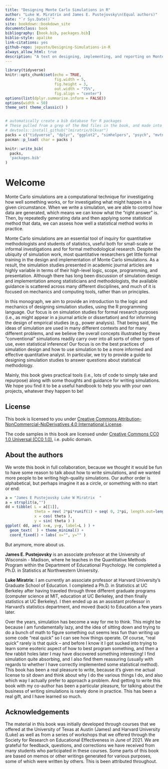 ```yaml
--- 
title: "Designing Monte Carlo Simulations in R"
author: "Luke W. Miratrix and James E. Pustejovsky\n(Equal authors)"
date: "`r Sys.Date()`"
site: bookdown::bookdown_site
documentclass: book
bibliography: [book.bib, packages.bib]
biblio-style: apalike
link-citations: yes
github-repo: jepusto/Designing-Simulations-in-R
always_allow_html: true
description: "A text on designing, implementing, and reporting on Monte Carlo simulation studies"
---
```


```r
library(tidyverse)
knitr::opts_chunk$set(echo = TRUE, 
                      fig.width = 5,
                      fig.height = 3,
                      out.width = "75%", 
                      fig.align = "center")
options(list(dplyr.summarise.inform = FALSE))
options(width = 50) 
theme_set( theme_classic() )


# automatically create a bib database for R packages
# These pulled from a grep of the Rmd files in the book, and made into a list of unique packages.
# devtools::install_github("lmiratrix/blkvar")
packs = c("tidyverse", "dplyr", "ggplot2", "simhelpers", "psych", "mvtnorm", "lme4", "arm", "lmerTest", "estimatr", "blkvar", "microbenchmark", "purrr", "future", "furrr", "tidyr", "lsr", 'bookdown', 'simhelpers', 'knitr', 'rmarkdown', 'purrr')
pacman::p_load( char = packs )

knitr::write_bib(
  packs,
  'packages.bib'
)


```

# Welcome {-}

Monte Carlo simulations are a computational technique for investigating how well something works, or for investigating what might happen in a given circumstance.
When we write a simulation, we are able to control how data are generated, which means we can know what the "right answer" is.
Then, by repeatedly generating data and then applying some statistical method that data, we can assess how well a statistical method works in practice.

Monte Carlo simulations are an essential tool of inquiry for quantitative methodologists and students of statistics, useful both for small-scale or informal investigations and for formal methodological research.
Despite the ubiquity of simulation work, most quantitative researchers get little formal training in the design and implementation of Monte Carlo simulations. As a result, the simulation studies presented in academic journal articles are highly variable in terms of their high-level logic, scope, programming, and presentation. 
Although there has long been discussion of simulation design and implementation among statisticians and methodologists, the available guidance is scattered across many different disciplines, and much of it is focused on mechanics and computing tools, rather than on principles.

In this monograph, we aim to provide an introduction to the logic and mechanics of designing simulation studies, using the R programming language.
Our focus is on simulation studies for formal research purposes (i.e., as might appear in a journal article or dissertation) and for informing the design of empirical studies (e.g., power analysis).
That being said, the ideas of simulation are used in many different contexts and for many different problems, and we believe the overall concepts illustrated by these "conventional" simulations readily carry over into all sorts of other types of use, even statistical inference!
Our focus is on the best practices of simulation design and how to use simulation to be a more informed and effective quantitative analyst. 
In particular, we try to provide a guide to designing simulation studies to answer questions about statistical methodology.

Mainly, this book gives practical tools (i.e., lots of code to simply take and repurpose) along with some thoughts and guidance for writing simulations.
We hope you find it to be a useful handbook to help you with your own projects, whatever they happen to be!


## License {-}

This book is licensed to you under [Creative Commons Attribution-NonCommercial-NoDerivatives 4.0 International License](http://creativecommons.org/licenses/by-nc-nd/4.0/).

The code samples in this book are licensed under [Creative Commons CC0 1.0 Universal (CC0 1.0)](https://creativecommons.org/publicdomain/zero/1.0/), i.e. public domain.


## About the authors {-}

We wrote this book in full collaboration, because we thought it would be fun to have some reason to talk about how to write simulations, and we wanted more people to be writing high-quality simulations.
Our author order is alphabetical, but perhaps imagine it as a circle, or something with no start or end:

```r
a = "James E Pustejovsky Luke W Miratrix  "
a = strsplit(a,"")
dd = tibble( L = a[[1]], 
             theta = rev( 2*pi*runif(1) + seq( 0, 2*pi, length.out=length(a[[1]]) ) ),
             x = cos( theta ),
             y = sin( theta ) )
ggplot( dd, aes( x=x, y=y, label=L ) ) +
  geom_text(  ) + theme_minimal() +
  coord_fixed() + labs( x="", y="" )
```

But anymore, more about us.


**James E. Pustejovsky** is an associate professor at the University of Wisconsin - Madison, where he teaches in the Quantitative Methods Program within the Department of Educational Psychology. He completed a Ph.D. in Statistics at Northwestern University.

**Luke Miratrix**: I am currently an associate professor at Harvard University's Graduate School of Education. I completed a Ph.D. in Statistics at UC Berkeley after having traveled through three different graduate programs (computer science at MIT, education at UC Berkeley, and then finally statistics at UC Berkeley).
I then ended up as an assistant professor in Harvard's statistics department, and moved (back) to Education a few years later.

Over the years, simulation has become a way for me to think.
This might be because I am fundamentally lazy, and the idea of sitting down and trying to do a bunch of math to figure something out seems less fun than writing up some code "real quick" so I can see how things operate. Of course, "real quick" rarely is that quick – and before I know it I got sucked into trying to learn some esoteric aspect of how to best program something, and then a few rabbit holes later I may have discovered something interesting!  I find simulation quite absorbing, and I also find them reassuring (usually with regards to whether I have correctly implemented some statistical method). This book has been a real pleasure to write, because it's given me actual license to sit down and think about why I do the various things I do, and also which way I actually prefer to approach a problem. And getting to write this book with my co-author has been a particular pleasure, for talking about the business of writing simulations is rarely done in practice. This has been a real gift, and I have learned so much.



## Acknowledgements {-}

The material in this book was initially developed through courses that we offered at the University of Texas at Austin (James) and Harvard University (Luke) as well as from a series of workshops that we offered through the Society for Research on Educational Effectiveness in June of 2021. We are grateful for feedback, questions, and corrections we have received from many students who participated in these courses.  Some parts of this book are based on memos or other writings generated for various purposes,  some of which were written by others. This is been attributed throughout.
